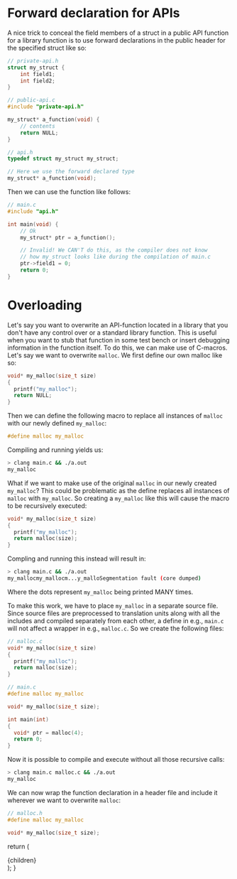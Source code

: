 
# Forward declaration for APIs

A nice trick to conceal the field members of a struct in a public API function for a library function is to use forward declarations in the public header for the specified struct like so:

```c
// private-api.h
struct my_struct {
    int field1;
    int field2;
}
```

```c
// public-api.c
#include "private-api.h"

my_struct* a_function(void) {
    // contents
    return NULL;
}
```

```c
// api.h
typedef struct my_struct my_struct;

// Here we use the forward declared type
my_struct* a_function(void);
```

Then we can use the function like follows:

```c
// main.c
#include "api.h"

int main(void) {
    // Ok
    my_struct* ptr = a_function();

    // Invalid! We CAN'T do this, as the compiler does not know
    // how my_struct looks like during the compilation of main.c
    ptr->field1 = 0;
    return 0;
}
```

# Overloading

Let's say you want to overwrite an API-function located in a library that you don't have any control over or a standard
library function. This is useful when you want to stub that function in some test bench or insert debugging information
in the function itself. To do this, we can make use of C-macros. Let's say we want to overwrite `malloc`. We first
define our own malloc like so:

```c
void* my_malloc(size_t size)
{
  printf("my_malloc");
  return NULL;
}
```

Then we can define the following macro to replace all instances of `malloc` with our newly defined `my_malloc`:

```c
#define malloc my_malloc
```

Compiling and running yields us:

```bash
> clang main.c && ./a.out
my_malloc
```

What if we want to make use of the original `malloc` in our newly created `my_malloc`? This could be problematic as the define replaces all instances of `malloc` with `my_malloc`. So creating a `my_malloc` like this will cause the macro to be recursively executed:

```c
void* my_malloc(size_t size)
{
  printf("my_malloc");
  return malloc(size);
}
```

Compling and running this instead will result in:

```bash
> clang main.c && ./a.out
my_mallocmy_mallocm...y_malloSegmentation fault (core dumped)
```

Where the dots represent `my_malloc` being printed MANY times.

To make this work, we have to place `my_malloc` in a separate source file. Since source files are preprocessed to
translation units along with all the includes and compiled separately from each other, a define in e.g., `main.c` will not affect a wrapper in e.g., `malloc.c`. So we create the following files:

```c
// malloc.c
void* my_malloc(size_t size)
{
  printf("my_malloc");
  return malloc(size);
}
```

```c
// main.c
#define malloc my_malloc

void* my_malloc(size_t size);

int main(int)
{
  void* ptr = malloc(4);
  return 0;
}
```

Now it is possible to compile and execute without all those recursive calls:

```bash
> clang main.c malloc.c && ./a.out
my_malloc
```

We can now wrap the function declaration in a header file and include it wherever we want to
overwrite `malloc`:

```c
// malloc.h
#define malloc my_malloc

void* my_malloc(size_t size);
```

  return (
    <Page active="c">
      <div className="content">{children}</div>
    </Page>
  );
}
